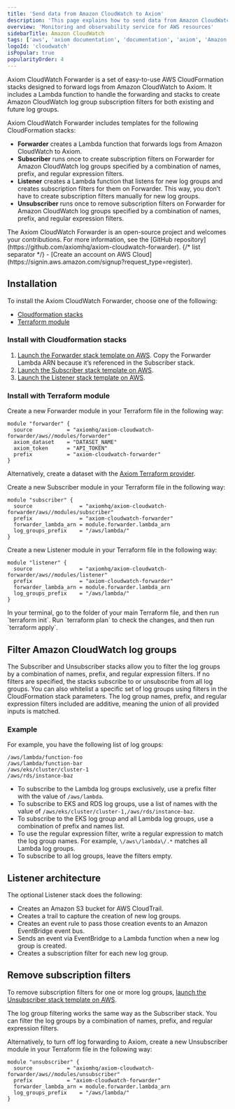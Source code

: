 ```yaml
---
title: 'Send data from Amazon CloudWatch to Axiom'
description: 'This page explains how to send data from Amazon CloudWatch to Axiom.'
overview: 'Monitoring and observability service for AWS resources'
sidebarTitle: Amazon CloudWatch
tags: ['aws', 'axiom documentation', 'documentation', 'axiom', 'Amazon cloudwatch', 'aws s3', 'aws lambda', 'cloudwatch log groups']
logoId: 'cloudwatch'
isPopular: true
popularityOrder: 4
---
```



Axiom CloudWatch Forwarder is a set of easy-to-use AWS CloudFormation stacks designed to forward logs from Amazon CloudWatch to Axiom. It includes a Lambda function to handle the forwarding and stacks to create Amazon CloudWatch log group subscription filters for both existing and future log groups.

Axiom CloudWatch Forwarder includes templates for the following CloudFormation stacks:

- **Forwarder** creates a Lambda function that forwards logs from Amazon CloudWatch to Axiom.
- **Subscriber** runs once to create subscription filters on Forwarder for Amazon CloudWatch log groups specified by a combination of names, prefix, and regular expression filters.
- **Listener** creates a Lambda function that listens for new log groups and creates subscription filters for them on Forwarder. This way, you don’t have to create subscription filters manually for new log groups.
- **Unsubscriber** runs once to remove subscription filters on Forwarder for Amazon CloudWatch log groups specified by a combination of names, prefix, and regular expression filters.

<AwsDisclaimer />

<Note>
    The Axiom CloudWatch Forwarder is an open-source project and welcomes your contributions. For more information, see the [GitHub repository](https://github.com/axiomhq/axiom-cloudwatch-forwarder).
</Note>

<Prerequisites />
{/* list separator */}
- [Create an account on AWS Cloud](https://signin.aws.amazon.com/signup?request_type=register).

## Installation

To install the Axiom CloudWatch Forwarder, choose one of the following:

- [Cloudformation stacks](#install-with-cloudformation-stacks)
- [Terraform module](#install-with-terraform-module)

### Install with Cloudformation stacks

1. [Launch the Forwarder stack template on AWS](https://console.aws.amazon.com/cloudformation/home?#/stacks/new?stackName=axiom-cloudwatch-forwarder&templateURL=https://axiom-cloudformation.s3.amazonaws.com/stacks/axiom-cloudwatch-forwarder-v1.1.1-cloudformation-stack.yaml). Copy the Forwarder Lambda ARN because it’s referenced in the Subscriber stack.
1. [Launch the Subscriber stack template on AWS](https://console.aws.amazon.com/cloudformation/home?#/stacks/new?stackName=axiom-cloudwatch-subscriber&templateURL=https://axiom-cloudformation.s3.amazonaws.com/stacks/axiom-cloudwatch-subscriber-v1.1.1-cloudformation-stack.yaml).
1. [Launch the Listener stack template on AWS](https://console.aws.amazon.com/cloudformation/home?#/stacks/new?stackName=axiom-cloudwatch-listener&templateURL=https://axiom-cloudformation.s3.amazonaws.com/stacks/axiom-cloudwatch-listener-v1.1.1-cloudformation-stack.yaml).

### Install with Terraform module

<Steps>
<Step>

Create a new Forwarder module in your Terraform file in the following way:

```hcl
module "forwarder" {
  source           = "axiomhq/axiom-cloudwatch-forwarder/aws//modules/forwarder"
  axiom_dataset    = "DATASET_NAME"
  axiom_token      = "API_TOKEN"
  prefix           = "axiom-cloudwatch-forwarder"
}
```

<Replacement />

Alternatively, create a dataset with the [Axiom Terraform provider](/apps/terraform#create-dataset).

</Step>
<Step>

Create a new Subscriber module in your Terraform file in the following way:

``` hcl
module "subscriber" {
  source               = "axiomhq/axiom-cloudwatch-forwarder/aws//modules/subscriber"
  prefix               = "axiom-cloudwatch-forwarder"
  forwarder_lambda_arn = module.forwarder.lambda_arn
  log_groups_prefix    = "/aws/lambda/"
}
```

</Step>
<Step>

Create a new Listener module in your Terraform file in the following way:

```hcl
module "listener" {
  source               = "axiomhq/axiom-cloudwatch-forwarder/aws//modules/listener"
  prefix               = "axiom-cloudwatch-forwarder"
  forwarder_lambda_arn = module.forwarder.lambda_arn
  log_groups_prefix    = "/aws/lambda/"
}
```

</Step>
<Step>
In your terminal, go to the folder of your main Terraform file, and then run `terraform init`.
</Step>
<Step>
Run `terraform plan` to check the changes, and then run `terraform apply`.
</Step>
</Steps>

## Filter Amazon CloudWatch log groups

The Subscriber and Unsubscriber stacks allow you to filter the log groups by a combination of names, prefix, and regular expression filters. If no filters are specified, the stacks subscribe to or unsubscribe from all log groups. You can also whitelist a specific set of log groups using filters in the CloudFormation stack parameters. The log group names, prefix, and regular expression filters included are additive, meaning the union of all provided inputs is matched.

### Example

For example, you have the following list of log groups:

```
/aws/lambda/function-foo
/aws/lambda/function-bar
/aws/eks/cluster/cluster-1
/aws/rds/instance-baz
```

- To subscribe to the Lambda log groups exclusively, use a prefix filter with the value of `/aws/lambda`.
- To subscribe to EKS and RDS log groups, use a list of names with the value of `/aws/eks/cluster/cluster-1,/aws/rds/instance-baz`.
- To subscribe to the EKS log group and all Lambda log groups, use a combination of prefix and names list.
- To use the regular expression filter, write a regular expression to match the log group names. For example, `\/aws\/lambda\/.*` matches all Lambda log groups.
- To subscribe to all log groups, leave the filters empty.

## Listener architecture

The optional Listener stack does the following:

- Creates an Amazon S3 bucket for AWS CloudTrail.
- Creates a trail to capture the creation of new log groups.
- Creates an event rule to pass those creation events to an Amazon EventBridge event bus.
- Sends an event via EventBridge to a Lambda function when a new log group is created.
- Creates a subscription filter for each new log group.

## Remove subscription filters

To remove subscription filters for one or more log groups, [launch the Unsubscriber stack template on AWS](https://console.aws.amazon.com/cloudformation/home?#/stacks/new?stackName=axiom-cloudwatch-subscriber&templateURL=https://axiom-cloudformation.s3.amazonaws.com/stacks/axiom-cloudwatch-unsubscriber-v1.1.1-cloudformation-stack.yaml).

The log group filtering works the same way as the Subscriber stack. You can filter the log groups by a combination of names, prefix, and regular expression filters.

Alternatively, to turn off log forwarding to Axiom, create a new Unsubscriber module in your Terraform file in the following way:

```hcl
module "unsubscriber" {
  source           = "axiomhq/axiom-cloudwatch-forwarder/aws//modules/unsubscriber"
  prefix           = "axiom-cloudwatch-forwarder"
  forwarder_lambda_arn = module.forwarder.lambda_arn
  log_groups_prefix    = "/aws/lambda/"
}
```
